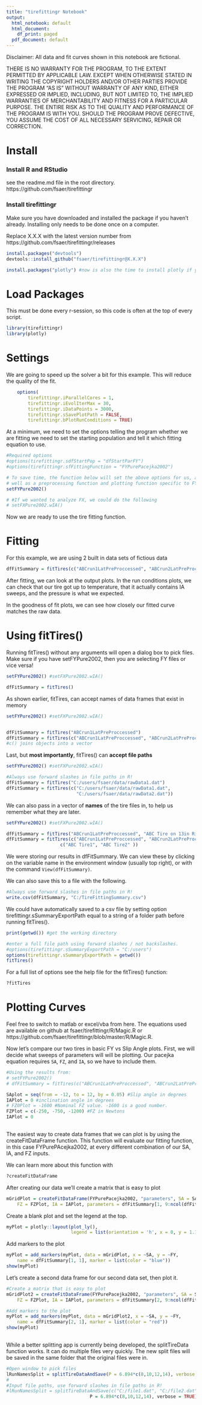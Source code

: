 ```yaml
---
title: "tirefittingr Notebook"
output:
  html_notebook: default
  html_document:
    df_print: paged
  pdf_document: default
---
```



Disclaimer: All data and fit curves shown in this notebook are fictional. 

THERE IS NO WARRANTY FOR THE PROGRAM, TO THE EXTENT PERMITTED BY
APPLICABLE LAW.  EXCEPT WHEN OTHERWISE STATED IN WRITING THE COPYRIGHT
HOLDERS AND/OR OTHER PARTIES PROVIDE THE PROGRAM "AS IS" WITHOUT WARRANTY
OF ANY KIND, EITHER EXPRESSED OR IMPLIED, INCLUDING, BUT NOT LIMITED TO,
THE IMPLIED WARRANTIES OF MERCHANTABILITY AND FITNESS FOR A PARTICULAR
PURPOSE.  THE ENTIRE RISK AS TO THE QUALITY AND PERFORMANCE OF THE PROGRAM
IS WITH YOU.  SHOULD THE PROGRAM PROVE DEFECTIVE, YOU ASSUME THE COST OF
ALL NECESSARY SERVICING, REPAIR OR CORRECTION.


# Install
### Install R and RStudio
see the readme.md file in the root directory. 
https://github.com/fsaer/tirefittingr

### Install tirefittingr
Make sure you have downloaded and installed the package if you haven't already.
Installing only needs to be done once on a computer.

Replace X.X.X with the latest version number from 
https://github.com/fsaer/tirefittingr/releases
```r
install.packages("devtools")
devtools::install_github("fsaer/tirefittingr@X.X.X") 

install.packages("plotly") #now is also the time to install plotly if you haven't already
```

# Load Packages
This must be done every r-session, so this code is often
at the top of every script.
```r
library(tirefittingr)
library(plotly)
```

# Settings
We are going to speed up the solver a bit for this example. This will reduce the
quality of the fit.
```r
    options(
        tirefittingr.iParallelCores = 1,
        tirefittingr.iEvolIterMax = 30, 
        tirefittingr.iDataPoints = 3000,
        tirefittingr.sSavePlotPath = FALSE,
        tirefittingr.bPlotRunConditions = TRUE)
```

At a minimum, we need to set the options telling the program whether we are 
fitting we need to set the starting population and tell it which fitting 
equation to use.
```r
#Required options
#options(tirefittingr.sdfStartPop = "dfStartParFY")
#options(tirefittingr.sfFittingFunction = "FYPurePacejka2002")

# To save time, the function below will set the above options for us, as 
# well as a preprocessing function and plotting function specific to FY.
setFYPure2002()

# #If we wanted to analyze FX, we could do the following
# setFXPure2002.wIA()

```
Now we are ready to use the tire fitting function. 

# Fitting
For this example, we are using 2 built in data sets of fictious data
```r
dfFitSummary = fitTires(c("ABCrun1LatPreProccessed", "ABCrun2LatPreProccessed"))
```
After fitting, we can look at the output plots. In the run conditions plots, 
we can check that our tire got up to temperature, that it actually contains
IA sweeps, and the pressure is what we expected. 

In the goodness of fit plots, we can see how closely our fitted curve matches
the raw data. 

# Using fitTires()
Running fitTires() without any arguments will open a dialog box to pick files. 
Make sure if you have setFYPure2002, then you are selecting FY files or vice 
versa!
```r
setFYPure2002() #setFXPure2002.wIA()

dfFitSummary = fitTires()
```

As shown earlier, fitTires, can accept names of data frames that exist in memory
```r
setFYPure2002() #setFXPure2002.wIA()


dfFitSummary = fitTires("ABCrun1LatPreProccessed")
dfFitSummary = fitTires(c("ABCrun1LatPreProccessed", "ABCrun2LatPreProccessed"))
#c() joins objects into a vector
```

Last, but **most importantly**, fitTires() can **accept file paths**
```r
setFYPure2002() #setFXPure2002.wIA()

#Always use forward slashes in file paths in R!
dfFitSummary = fitTires("C:/users/fsaer/data/rawData1.dat")
dfFitSummary = fitTires(c("C:/users/fsaer/data/rawData1.dat", 
                          "C:/users/fsaer/data/rawData2.dat"))

```

We can also pass in a vector of **names** of the tire files in, to help us remember 
what they are later.
```r
setFYPure2002() #setFXPure2002.wIA()

dfFitSummary = fitTires("ABCrun1LatPreProccessed", "ABC Tire on 13in Rim")
dfFitSummary = fitTires(c("ABCrun1LatPreProccessed", "ABCrun2LatPreProccessed"), 
                    c("ABC Tire1", "ABC Tire2" ))

```

We were storing our results in dfFitSummary. We can view these by clicking on 
the variable name in the environment window (usually top right), or with the 
command `View(dfFitSummary)`. 

We can also save this to a file with the following.
```r
#Always use forward slashes in file paths in R!
write.csv(dfFitSummary, "C:/TireFittingSummary.csv")

```

We could have automatically saved
to a csv file by setting option tirefittingr.sSummaryExportPath equal to a 
string of a folder path before running fitTires().
```r
print(getwd()) #get the working directory

#enter a full file path using forward slashes / not backslashes.
#options(tirefittingr.sSummaryExportPath = "C:/users")
options(tirefittingr.sSummaryExportPath = getwd()) 
fitTires()
```

For a full list of options see the help file for the fitTires() function:
```r
?fitTires
```

# Plotting Curves
Feel free to switch to matlab or excel/vba from here. The equations 
used are available on github at fsaer/tirefittingr/R/Magic.R or 
https://github.com/fsaer/tirefittingr/blob/master/R/Magic.R.

Now let's compare our two tires in basic FY vs Slip Angle plots. 
First, we will decide what sweeps of parameters will will be plotting.
Our pacejka equation requires `SA`, `FZ`, and `IA`, so we have to include them.
```r
#Using the results from:
# setFYPure2002()
# dfFitSummary = fitTires(c("ABCrun1LatPreProccessed", "ABCrun2LatPreProccessed"))

SAplot = seq(from = -12, to = 12, by = 0.05) #Slip angle in degrees
IAPlot = 0 #inclination angle in degrees
# FZ0Plot = -1600 #Nominal FZ value. -1600 is a good number. 
FZPlot = c(-250, -750, -1200) #FZ in Newtons
IAPlot = 0
    
```

The easiest way to create data frames that we can plot is by using the 
createFitDataFrame function. This function will evaluate our fitting function, 
in this case FYPurePAcejka2002, at every different combination of our SA, IA, 
and FZ inputs. 

We can learn more about this function with
```r
?createFitDataFrame
```

After creating our data we'll create a matrix that is easy to plot
```r
mGridPlot = createFitDataFrame(FYPurePacejka2002, "parameters", SA = SAplot, 
    FZ = FZPlot, IA = IAPlot, parameters = dfFitSummary[1, 9:ncol(dfFitSummary)])
```

Create a blank plot and set the legend at the top.
```r
myPlot = plotly::layout(plot_ly(), 
                        legend = list(orientation = 'h', x = 0, y = 1.15))
```

Add markers to the plot
```r
myPlot = add_markers(myPlot, data = mGridPlot, x = ~SA, y = ~FY, 
    name = dfFitSummary[1, 1], marker = list(color = "blue"))
show(myPlot)
```

Let's create a second data frame for our second data set, then plot it.
```r
#Create a matrix that is easy to plot
mGridPlot2 = createFitDataFrame(FYPurePacejka2002, "parameters", SA = SAplot, 
    FZ = FZPlot, IA = IAPlot, parameters = dfFitSummary[2, 9:ncol(dfFitSummary)])

#Add markers to the plot
myPlot = add_markers(myPlot, data = mGridPlot2, x = ~SA, y = ~FY, 
    name = dfFitSummary[2, 1], marker = list(color = "red"))
show(myPlot)
    
```


While a better splitting app is currently 
being developed, the splitTireData function works. It can do multiple files 
very quickly. The new split files will be saved in the same folder that the 
original files were in.

```r
#Open window to pick files
lRunNamesSplit = splitTireDataAndSave(P = 6.894*c(8,10,12,14), verbose = TRUE)
# 
#Input file paths, use forward slashes in file paths in R!
#lRunNamesSplit = splitTireDataAndSave(c("C:/file1.dat", "C:/file2.dat"),
                               P = 6.894*c(8,10,12,14), verbose = TRUE)

```



